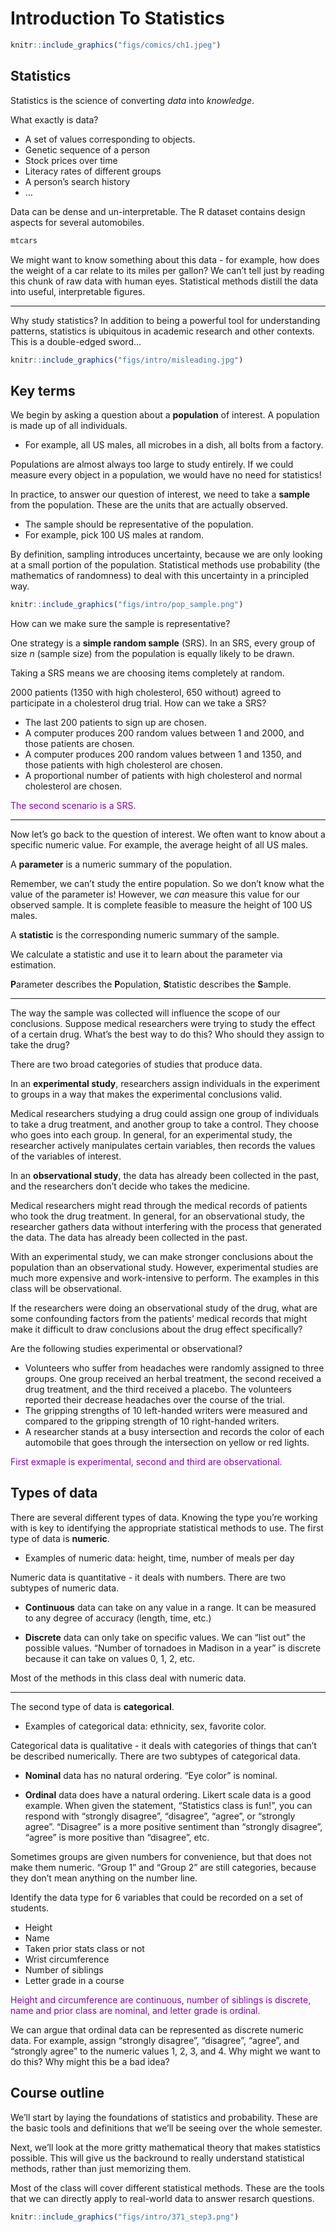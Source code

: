 # Introduction To Statistics {#intro}

```r
knitr::include_graphics("figs/comics/ch1.jpeg")
```

## Statistics

Statistics is the science of converting *data* into *knowledge*. 

What exactly is data? 

- A set of values corresponding to objects. 
- Genetic sequence of a person 
- Stock prices over time 
- Literacy rates of different groups 
- A person's search history 
- ...

Data can be dense and un-interpretable. The R dataset \texttt{mtcars} contains design aspects for several automobiles.

```r
mtcars
```

We might want to know something about this data - for example, how does the weight of a car relate to its miles per gallon?  We can't tell just by reading this chunk of raw data with human eyes.  Statistical methods distill the data into useful, interpretable figures.

---

Why study statistics?  In addition to being a powerful tool for understanding patterns, statistics is ubiquitous in academic research and other contexts.  This is a double-edged sword...

```r
knitr::include_graphics("figs/intro/misleading.jpg")
```

## Key terms

:::: {.infobox .deff data-latex=""}
We begin by asking a question about a **population** of interest.  A population is made up of all individuals.
::::

- For example, all US males, all microbes in a dish, all bolts from a factory.

Populations are almost always too large to study entirely.  If we could measure every object in a population, we would have no need for statistics!

:::: {.infobox .deff data-latex=""}
In practice, to answer our question of interest, we need to take a **sample** from the population. These are the units that are actually observed.
::::

- The sample should be representative of the population.
- For example, pick 100 US males at random.

By definition, sampling introduces uncertainty, because we are only looking at a small portion of the population.  Statistical methods use probability (the mathematics of randomness) to deal with this uncertainty in a principled way.

```r
knitr::include_graphics("figs/intro/pop_sample.png")
```

How can we make sure the sample is representative?

:::: {.infobox .deff data-latex=""}
One strategy is a **simple random sample** (SRS).  In an SRS, every group of size $n$ (sample size) from the population is equally likely to be drawn.
::::

Taking a SRS means we are choosing items completely at random.

:::: {.infobox .exer data-latex=""}
2000 patients (1350 with high cholesterol, 650 without) agreed to participate in a cholesterol drug trial. How can we take a SRS?

- The last 200 patients to sign up are chosen.
- A computer produces 200 random values between 1 and 2000, and those patients are chosen.
- A computer produces 200 random values between 1 and 1350, and those patients with high cholesterol are chosen.
- A proportional number of patients with high cholesterol and normal cholesterol are chosen.

<span style="color:#8601AF">
The second scenario is a SRS.
</span>
::::

---

Now let's go back to the question of interest. We often want to know about a specific numeric value. For example, the average height of all US males.

:::: {.infobox .deff data-latex=""}
A **parameter** is a numeric summary of the population.
::::

Remember, we can't study the entire population.  So we don't know what the value of the parameter is!  However, we *can* measure this value for our observed sample. It is complete feasible to measure the height of 100 US males.

:::: {.infobox .deff data-latex=""}
A **statistic** is the corresponding numeric summary of the sample.
::::

We calculate a statistic and use it to learn about the parameter via estimation.

**P**arameter describes the **P**opulation, **S**tatistic describes the **S**ample.

---

The way the sample was collected will influence the scope of our conclusions. Suppose medical researchers were trying to study the effect of a certain drug. What's the best way to do this?  Who should they assign to take the drug?

There are two broad categories of studies that produce data.

:::: {.infobox .deff data-latex=""}
In an **experimental study**, researchers assign individuals in the experiment to groups in a way that makes the experimental conclusions valid.
::::

Medical researchers studying a drug could assign one group of individuals to take a drug treatment, and another group to take a control. They choose who goes into each group.  In general, for an experimental study, the researcher actively manipulates certain variables, then records the values of the variables of interest.

:::: {.infobox .deff data-latex=""}
In an **observational study**, the data has already been collected in the past, and the researchers don't decide who takes the medicine.
::::

Medical researchers might read through the medical records of patients who took the drug treatment.  In general, for an observational study, the researcher gathers data without interfering with the process that generated the data.  The data has already been collected in the past.

With an experimental study, we can make stronger conclusions about the population than an observational study.  However, experimental studies are much more expensive and work-intensive to perform.  The examples in this class will be observational. 

:::: {.infobox .pond data-latex=""}
If the researchers were doing an observational study of the drug, what are some confounding factors from the patients' medical records that might make it difficult to draw conclusions about the drug effect specifically?
::::

:::: {.infobox .exer data-latex=""}
Are the following studies experimental or observational?

- Volunteers who suffer from headaches were randomly assigned to three groups. One group received an herbal treatment, the second received a drug treatment, and the third received a placebo. The volunteers reported their decrease headaches over the course of the trial. 
- The gripping strengths of 10 left-handed writers were measured and compared to the gripping strength of 10 right-handed writers. 
- A researcher stands at a busy intersection and records the color of each automobile that goes through the intersection on yellow or red lights. 

<span style="color:#8601AF">
First exmaple is experimental, second and third are observational.
</span>
::::

## Types of data

There are several different types of data. Knowing the type you're working with is key to identifying the appropriate statistical methods to use. The first type of data is **numeric**.

- Examples of numeric data: height, time, number of meals per day

:::: {.infobox .deff data-latex=""}
Numeric data is quantitative - it deals with numbers. There are two subtypes of numeric data.

- **Continuous** data can take on any value in a range. It can be measured to any degree of accuracy (length, time, etc.)

- **Discrete** data can only take on specific values.  We can "list out" the possible values.  "Number of tornadoes in Madison in a year" is discrete because it can take on values 0, 1, 2, etc.
::::

Most of the methods in this class deal with numeric data.

---

The second type of data is **categorical**.  

- Examples of categorical data: ethnicity, sex, favorite color.

:::: {.infobox .deff data-latex=""}
Categorical data is qualitative - it deals with categories of things that can't be described numerically.  There are two subtypes of categorical data.

- **Nominal** data has no natural ordering.  "Eye color" is nominal.

- **Ordinal** data does have a natural ordering.  Likert scale data is a good example.  When given the statement, "Statistics class is fun!", you can respond with "strongly disagree", "disagree", "agree", or "strongly agree".  "Disagree" is a more positive sentiment than "strongly disagree", "agree" is more positive than "disagree", etc.
::::

Sometimes groups are given numbers for convenience, but that does not make them numeric.  "Group 1" and "Group 2" are still categories, because they don't mean anything on the number line.

:::: {.infobox .exer data-latex=""}
Identify the  data type for 6 variables that could be recorded on a set of students.

- Height
- Name
- Taken prior stats class or not
- Wrist circumference
- Number of siblings
- Letter grade in a course

<span style="color:#8601AF">
Height and circumference are continuous, number of siblings is discrete, name and prior class are nominal, and letter grade is ordinal.
</span>
::::

:::: {.infobox .pond data-latex=""}
We can argue that ordinal data can be represented as discrete numeric data.  For example, assign "strongly disagree", "disagree", "agree", and "strongly agree" to the numeric values 1, 2, 3, and 4.  Why might we want to do this?  Why might this be a bad idea?
::::

## Course outline

We'll start by laying the foundations of statistics and probability.  These are the basic tools and definitions that we'll be seeing over the whole semester.

Next, we'll look at the more gritty mathematical theory that makes statistics possible.  This will give us the backround to really understand statistical methods, rather than just memorizing them.

Most of the class will cover different statistical methods.  These are the tools that we can directly apply to real-world data to answer resarch questions.

```r
knitr::include_graphics("figs/intro/371_step3.png")
```






